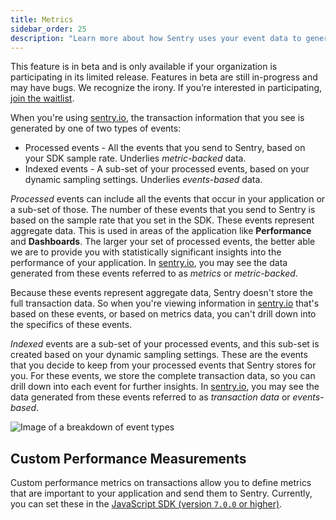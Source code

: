 ```yaml
---
title: Metrics
sidebar_order: 25
description: "Learn more about how Sentry uses your event data to generate metrics."
---
```


<Note>

This feature is in beta and is only available if your organization is participating in its limited release. Features in beta are still in-progress and may have bugs. We recognize the irony. If you’re interested in participating, [join the waitlist](https://sentry.io/for/performance/#updates-signup).

</Note>

When you're using [sentry.io](https://sentry.io), the transaction information that you see is generated by one of two types of events:

- Processed events - All the events that you send to Sentry, based on your SDK sample rate. Underlies _metric-backed_ data.
- Indexed events - A sub-set of your processed events, based on your dynamic sampling settings. Underlies _events-based_ data.

_Processed_ events can include all the events that occur in your application or a sub-set of those. The number of these events that you send to Sentry is based on the sample rate that you set in the SDK. These events represent aggregate data. This is used in areas of the application like **Performance** and **Dashboards**. The larger your set of processed events, the better able we are to provide you with statistically significant insights into the performance of your application. In [sentry.io](https://sentry.io), you may see the data generated from these events referred to as _metrics_ or _metric-backed_.

Because these events represent aggregate data, Sentry doesn't store the full transaction data. So when you're viewing information in [sentry.io](https://sentry.io) that's based on these events, or based on metrics data, you can't drill down into the specifics of these events.

_Indexed_ events are a sub-set of your processed events, and this sub-set is created based on your dynamic sampling settings. These are the events that you decide to keep from your processed events that Sentry stores for you. For these events, we store the complete transaction data, so you can drill down into each event for further insights. In [sentry.io](https://sentry.io), you may see the data generated from these events referred to as _transaction data_ or _events-based_.

![Image of a breakdown of event types](metrics-events-subsets.png)

<!-- TO DO: TALK ABOUT DIFFERENT USE CASES HERE -->

## Custom Performance Measurements

Custom performance metrics on transactions allow you to define metrics that are important to your application and send them to Sentry. Currently, you can set these in the [JavaScript SDK (version `7.0.0` or higher)](/platforms/javascript/performance/instrumentation/performance-metrics/).
